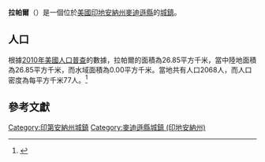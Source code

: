 {{noteTA
|G1=USState
|G2=地名
|G3=Unit
}}
{{Infobox settlement
|name            = 拉帕爾
|native_name = Lapel
|settlement_type          = [[鎮|城鎮]]
|image_skyline            = Madison County Indiana Incorporated and Unincorporated areas Lapel Highlighted 1842228.svg
|imagesize                = 250px
|image_map                = 
|mapsize                  = 
|subdivision_type         = [[世界政區索引|國家]]
|subdivision_type1        = [[美国州份|州份]]
|subdivision_type2        = [[印地安納州行政區劃|縣]]
|subdivision_name         = [[美国|美国]]
|subdivision_name1        = [[印地安納州|印地安納州]]
|subdivision_name2        = [[麥迪遜縣_(印地安納州)|麥迪遜縣]]
|elevation_ft             = 860
|elevation_m              = 262
|timezone                 = [[北美东部时区|CST]]
|area_total_km2           = 26.85
|area_land_km2            = 26.85
|area_water_km2           = 0.00
|area_total_sq_mi         = 
|area_land_sq_mi          = 
|area_water_sq_mi         = 
|population_as_of         = [[2010年美國人口普查|2010]]
|population_footnotes     = 
|population_total         = 2068
|population_density_km2   = auto
|population_density_sq_mi = auto
|utc_offset               = -5
|coordinates              = {{coord|40|04|05|N|85|50|51|W|display=inline,title}}
| coor_pinpoint           = 
| coordinates_footnotes   = 
|timezone_DST             = EDT
|utc_offset_DST           = -4
|postal_code_type         = [[美國郵區編號|郵區編號]]
|postal_code              = 46051
|area_code                = {{link-en|电话区号765|Area code 765|765}}
|blank_name = [[地名信息系统|GNIS ID]]
|blank_info = 437628<ref name="GNIS">{{cite gnis|437628|Lapel}}</ref>
}}
'''拉帕爾'''（{{lang-en|Lapel}}）是一個位於[[美國|美國]][[印地安納州|印地安納州]][[麥迪遜縣_(印地安納州)|麥迪遜縣]]的[[鎮|城鎮]]。

== 人口 ==
根據[[2010年美國人口普查|2010年美國人口普查]]的數據，拉帕爾的面積為26.85平方千米，當中陸地面積為26.85平方千米，而水域面積為0.00平方千米。當地共有人口2068人，而人口密度為每平方千米77人。<ref name="GR8">{{cite web|url=http://factfinder2.census.gov|publisher=[[美国人口调查局|美国人口调查局]]|accessdate=2011-05-14|title=American FactFinder|archive-date=2013-09-11|archive-url=https://web.archive.org/web/20130911234518/http://factfinder2.census.gov/|dead-url=no}}</ref>

== 參考文獻 ==
{{reflist}}
{{麥迪遜縣 (印地安納州)}}
{{Indiana-geo-stub}}
{{DEFAULTSORT:Lapel, Indiana}}
[[Category:印第安納州城鎮|Category:印第安納州城鎮]]
[[Category:麥迪遜縣城鎮_(印地安納州)|Category:麥迪遜縣城鎮 (印地安納州)]]